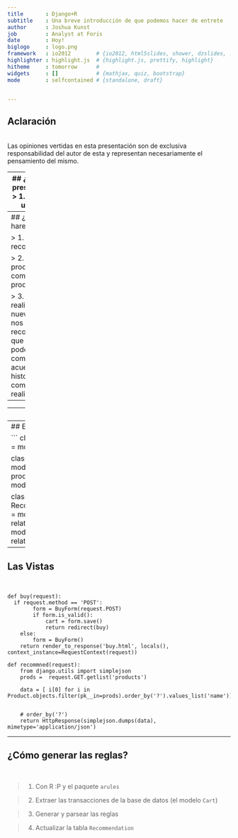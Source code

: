 ```yaml
---
title       : Django+R
subtitle    : Una breve introducción de que podemos hacer de entrete
author      : Joshua Kunst
job         : Analyst at Foris
date        : Hoy!
biglogo     : logo.png
framework   : io2012        # {io2012, html5slides, shower, dzslides, ...}
highlighter : highlight.js  # {highlight.js, prettify, highlight}
hitheme     : tomorrow      # 
widgets     : []            # {mathjax, quiz, bootstrap}
mode        : selfcontained # {standalone, draft}


---
```

## Aclaración
<br>
Las opiniones vertidas en esta presentación son de exclusiva responsabilidad del autor de esta
y representan necesariamente el pensamiento del mismo.



---
## ¿Por qué la presentación?
<br>
> 1. Porque se un algo R

> 2. Se un poco menos de Django

> 3. Pero no se nada de como servirlo en un servidor



---  
## ¿Que haremos?
<br>
 
> 1. Sistema de recomendación

> 2. Existen productos y compras (de productos!)

> 3. Al ir realizando una nueva compra nos recomendará que productos podemos comprar de acuerdo al historial de compras ya realizadas


---  


---  
## La Receta
<br>
 
> 1. Empezar a pre-horenear la aplicación en django. Crear el modelo de base de datos, vistas, forularios

> 2. Ir cocinando la funciones de R para poder, a patir de cierta cantidad de compras, generar nuevas reglas y actualizar la tabla de recomendaciones

> 3. Mezclar lo anterior y hornearlo a un servidor

> 4. Servirlo


---  
## El Modelo
<br>

```
class Product(models.Model):
  name = models.CharField(max_length=30)

class Cart(models.Model):
	datetime = models.DateTimeField(auto_now=True)
	products = models.ManyToManyField(Product)

class Recommendation(models.Model):
  buy = models.ManyToManyField(Product, related_name="buy+")
  rec = models.ManyToManyField(Product, related_name="rec+")
```



---  
## Las Vistas
<br>

```
def buy(request):
  if request.method == 'POST':
		form = BuyForm(request.POST) 
		if form.is_valid():
			cart = form.save()
			return redirect(buy)
	else:
		form = BuyForm()
	return render_to_response('buy.html', locals(), context_instance=RequestContext(request))

def recommned(request):
	from django.utils import simplejson
	prods =  request.GET.getlist('products')

	data = [ i[0] for i in Product.objects.filter(pk__in=prods).order_by('?').values_list('name')]


	# order_by('?')
	return HttpResponse(simplejson.dumps(data), mimetype='application/json')
```





---  
## ¿Cómo generar las reglas?
<br>

 
> 1. Con R :P y el paquete `arules`

> 2. Extraer las transacciones de la base de datos (el modelo `Cart`) 

> 3. Generar y parsear las reglas

> 4. Actualizar la tabla `Recommendation`


